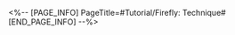 <%-- [PAGE_INFO]
PageTitle=#Tutorial/Firefly: Technique#
[END_PAGE_INFO] --%>
{{Tutorial
|sort      = 111901
|title     = Firefly: Technique
|subtitle  = 
|type      = 
|about     = 
|image1    = Tutorial Firefly Technique 1.png{{subst:void|<!--$UPLOAD:<<SpriteOutput/TutorialPic/TutorialPage_111901.png>-<Tutorial Firefly Technique 1.png>-<Tutorial Files>>-->}}
|text1     = Firefly can use her Technique to leap into the air and {{Color|h|nobold=1|move about freely}}
|image2    = Tutorial Firefly Technique 2.png{{subst:void|<!--$UPLOAD:<<SpriteOutput/TutorialPic/TutorialPage_111902.png>-<Tutorial Firefly Technique 2.png>-<Tutorial Files>>-->}}
|text2     = When the free movement times out or when ({{tt|tapping|on mobile}}/{{tt|pressing|on controller}}/{{tt|clicking|on keyboard}}) the Technique button again, uses a Plunging Attack to hit all enemies within the Technique's range and {{Color|h|nobold=1|applies Fire Weakness}} on them
}}